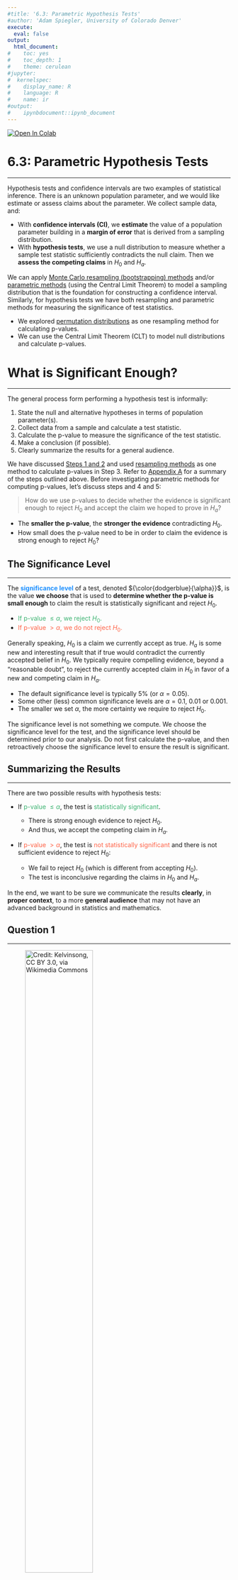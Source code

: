 ```yaml
---
#title: '6.3: Parametric Hypothesis Tests'
#author: 'Adam Spiegler, University of Colorado Denver'
execute:
  eval: false
output:
  html_document:
#    toc: yes
#    toc_depth: 1
#    theme: cerulean
#jupyter:
#  kernelspec:
#    display_name: R
#    language: R
#    name: ir
#output:
#    ipynbdocument::ipynb_document
---
```



[![Open In Colab](https://colab.research.google.com/assets/colab-badge.svg)](https://githubtocolab.com/CU-Denver-MathStats-OER/Statistical-Theory/blob/main/Chap6/23-Hypothesis-Single-Population.ipynb){target="_blank"} &nbsp; 


# 6.3: Parametric Hypothesis Tests

---

Hypothesis tests and confidence intervals are two examples of statistical inference. There is an unknown population parameter, and we would like estimate or assess claims about the parameter. We collect sample data, and:

- With **confidence intervals (CI)**, we **estimate** the value of a population parameter building in a **margin of error** that is derived from a sampling distribution.
- With **hypothesis tests**, we use a null distribution to measure whether a sample test statistic sufficiently contradicts the null claim. Then we **assess the competing claims** in $H_0$ and $H_a$.


We can apply [Monte Carlo resampling (bootstrapping) methods](17-Bootstrap-Confidence-Int.qmd) and/or [parametric methods](19-Parametric-CI-Means.qmd) (using the Central Limit Theorem) to model a sampling distribution that is the foundation for constructing a confidence interval. Similarly, for hypothesis tests we have both resampling and parametric methods for measuring the significance of test statistics.

- We explored [permutation distributions](22-Permutation-Tests.qmd) as one resampling method for calculating p-values.
- We can use the Central Limit Theorem (CLT) to model null distributions and calculate p-values.


# What is Significant Enough?

---

The general process form performing a hypothesis test is informally:

1. State the null and alternative hypotheses in terms of population parameter(s).
2. Collect data from a sample and calculate a test statistic.
3. Calculate the p-value to measure the significance of the test statistic.
4. Make a conclusion (if possible).
5. Clearly summarize the results for a general audience.

We have discussed [Steps 1 and 2](21-Intro-Hypothesis-Tests.qmd) and used [resampling methods](22-Permutation-Tests.qmd) as one method to calculate p-values in Step 3. Refer to [Appendix A](#sec-appenda) for a summary of the steps outlined above.  Before investigating parametric methods for computing p-values, let's discuss steps and 4 and 5:

> How do we use p-values to decide whether the evidence is significant enough to reject $H_0$ and accept the claim we hoped to prove in $H_a$?

- The **smaller the p-value**, the **stronger the evidence** contradicting $H_0$.
- How small does the p-value need to be in order to claim the evidence is strong enough to reject $H_0$?

## The Significance Level

---

The <span style="color:dodgerblue">**significance level**</span> of a test, denoted ${\color{dodgerblue}{\alpha}}$, is the value **we choose** that is used to **determine whether the p-value is small enough** to claim the result is statistically significant and reject $H_0$.

- <span style="color:mediumseagreen">If p-value $\leq \alpha$, we reject $H_0$.</span>
- <span style="color:tomato">If p-value $> \alpha$, we do not reject $H_0$.</span>

Generally speaking, $H_0$ is a claim we currently accept as true. $H_a$ is some new and interesting result that if true would contradict the currently accepted belief in $H_0$. We typically require compelling evidence, beyond a "reasonable doubt", to reject the currently accepted claim in $H_0$ in favor of a new and competing claim in $H_a$. 

- The default significance level is typically 5% (or $\alpha = 0.05$).
- Some other (less) common significance levels are $\alpha = 0.1$, $0.01$ or $0.001$. 
- The smaller we set $\alpha$, the more certainty we require to reject $H_0$.

::: {.callout-note}
The significance level is not something we compute. We choose the significance level for the test, and the significance level should be determined prior to our analysis. Do not first calculate the p-value, and then retroactively choose the significance level to ensure the result is significant.
:::

## Summarizing the Results

---

There are two possible results with hypothesis tests:

- If <span style="color:mediumseagreen">p-value $\leq \alpha$</span>, the test is <span style="color:mediumseagreen">statistically significant</span>.

  - There is strong enough evidence to reject $H_0$.
  - And thus, we accept the competing claim  in $H_a$.

- If <span style="color:tomato">p-value $> \alpha$</span>, the test is <span style="color:tomato">not statistically significant</span> and there is not sufficient evidence to reject $H_0$:

  - We fail to reject $H_0$ (which is different from accepting $H_0$).
  - The test is inconclusive regarding the claims in $H_0$ and $H_a$.

In the end, we want to be sure we communicate the results **clearly**, in **proper context**, to a more **general audience** that may not have an advanced background in statistics and mathematics.

## Question 1

---

![Credit: Kelvinsong, [CC BY 3.0](https://creativecommons.org/licenses/by/3.0), via Wikimedia Commons](https://upload.wikimedia.org/wikipedia/commons/4/4f/Hurricane-en.svg){fig-align="left" width=60% fig-alt="Tropical Cyclone Structure"}

Pressure is a common measurement used to characterize the strength of a storm. The lower the storm pressure, the higher the wind speeds, and the more dangerous the storm. Let $\mu$ denote the mean pressure (in millibars) of all storms in the North Atlantic. Suppose we set up the following hypothesis to test claims about the value of $\mu$.

- $H_0$: $\mu = 950$. The mean pressure of all storms in the North Atlantic is 950 millibars.
- $H_a$: $\mu \ne 950$. The mean pressure of all storms in the North Atlantic is not 950 millibars.

We collect a random sample of $n$ storm pressure observations with a sample mean larger than 950 millibars that has a p-value equal to $0.012$.

### Question 1a 

---

Summarize the results if we perform the hypothesis test using a 5% significance level. Be sure to explain in the context of the example using terminology a more general audience would understand.


#### Solution to Question 1a

----

<br>  
<br>
<br>

### Question 1b

---

Summarize the results if we perform the hypothesis test using a 10% significance level. Be sure to explain in the context of the example using terminology a more general audience would understand.


#### Solution to Question 1b
 
----

<br>  
<br>
<br>


### Question 1c

---

Summarize the results if we perform the hypothesis test using a 1% significance level. Be sure to explain in the context of the example using terminology a more general audience would understand.


#### Solution to Question 1c

----

<br>  
<br>
<br>


### Question 1d

---

Suppose we instead we want to show the mean storm pressure is **greater than** 950 millibars.

- $H_0$: $\mu = 950$. The mean pressure of all storms in the North Atlantic is 950 millibars.
- $H_a$: $\mu > 950$. The mean pressure of all storms in the North Atlantic is greater than 950 millibars.

Assume we still have the same sample of size $n$ with the same sample mean (which is greater than 950 millibars) as in [Question 1](#23q1). Recall this sample has a p-value equal to $0.012$ for a two-tailed test. Using the same sample, we now test the one-tailed hypotheses instead.

- What would be the p-value for this same sample be if we use this one-tailed test instead?
- Summarize the result of the one-tailed test in practical terms if we use a significance level of 5%.
- Summarize the result of the one-tailed test in practical terms if we use a significance level of 1%.

#### Solution to Question 1d 

----

<br>  
<br>
<br>



# Test For a Single Proportion

---



## Question 2

---

![Credit: Mbz1, [CC BY-SA 3.0](https://creativecommons.org/licenses/by-sa/3.0/), via Wikimedia Commons](https://upload.wikimedia.org/wikipedia/commons/8/8c/Paul_the_Octopus.jpg){fig-align="left" width=40% fig-alt="Paul the Oracle Octopus"}

In the 2010 World Cup in Germany, Paul the octopus (aka the Oracle Octopus) correctly predicted the correct outcome in all 8 of the matches he predicted. Paul beat out his rival Mani, Singapore's psychic parakeet, who predicted six matches in a row before missing a prediction. Below is an excerpt from a recent article^["The 'psychic' animals predicting who will win the World Cup", [ABC News](https://abcnews.go.com/International/psychic-animals-predicting-win-world-cup/story?id=93915441){target="_blank"}, accessed July 13, 2023.] about animal clairvoyance and the World Cup.


> No FIFA World Cup would be complete without "psychic" animals predicting the winners, and Qatar 2022 has been no exception. From "clairvoyant" camels to "mystic" elephants and "cryptic" rats, a range of animals -- big and small -- have tried their paws, hooves and tentacles at predicting the score line. <br>  <br>  It all started with Paul, the "psychic" octopus. The eight-tentacled icon put TV pundits to shame with an incredible string of correct World Cup winner predictions from his glass tank at the Aquarium Sea Life Centre in Oberhausen, Germany. The tentacled tipster had an incredible success rate: he correctly predicted eight world cup matches at South Africa's tournament in 2010, including Spain beating the Netherlands in the World Cup final.

In 2010, Paul the Octopus "predicted" 8 matches and made 8 correct predictions. **Is this evidence that Paul actually has psychic powers?**

### Question 2a

---

Set up the null and alternative hypotheses in terms of the proportion of all World Cup matches ever played that Paul correctly predicts. State hypotheses both in words and using appropriate notation.

#### Solution to Question 2a

---

<br>  
<br>  
<br>  


### Question 2b

---

How unusual would this be if Paul was just randomly guessing? Compute the p-value corresponding to this sample of $n=8$ predictions all of which are correct.

#### Solution to Question 2b

---

<br>  
<br>  
<br>  


### Question 2c

---

Summarize the result of the test to a general audience if a 5% significance level is chosen.

#### Solution to Question 2c

---

<br>  
<br>  
<br>  


## p-value for a Single Proportion

---

Let $X$ be a binomial random variable and let <span style="color:tomato">$p_0$ denote the value of $p$ claimed in $H_0$</span>. If we observe $X=x$ successes out of a sample of $n$ independent and identical trials, then we can find the p-value using the  <span style="color:dodgerblue">**binomial null distribution**</span> ${\color{dodgerblue}{X \sim \mbox{Binom}(n, {\color{tomato}{p_0}})}}$.


# Test for a Single Mean: Known $\sigma^2$

---

## Question 3

---

The mean height of all adult males in the United Kingdom is claimed^[["Height, Weight, and Body Mass of the British Population Since 1820"](https://www.nber.org/system/files/working_papers/h0108/h0108.pdf){target="_blank"} by Roderick Floud, National Bureau of of Economic Research, October 1998.] to be $68.5$ inches ($5$ foot $8.5$ inches or $173.9$ cm) with a standard deviation of $2.5$ inches (or $6.35$ cm). A physician suspects males in her town seem to be taller than average when compared to the population of all adult males in the UK. She collects data from a random sample of $n=25$ adult males from the town and calculates the mean height of the sample is $69.25$ inches.



### Question 3a

---

Set up the null and alternative hypotheses (both in words and using appropriate notation) to test the physician's claim that adult males in the town are taller than the national average height for all adult males in the UK. 

#### Solution to Question 3a

---

-   $H_0$: ??

-   $H_a$: ??

<br>  
<br>  


### Question 3b

---

Compute the test statistic.

#### Solution to Question 3b

---

<br>  
<br>  
<br>  


### Question 3c

---

What is a reasonable null distribution to use to perform this test? Standardize the test statistic (give the $z$-score) from [Question 3b].  Interpret the meaning of the standardized test statistic.


#### Solution to Question 3c

---

<br>  
<br>  
<br>  


### Question 3d

---

Compute the p-value and interpret the meaning in practical terms.

#### Solution to Question 3d

---

<br>  
<br>  
<br>  


### Question 3e

--- 

Shade area(s) under the graph of a null distribution corresponding to the p-value. Either make an informal sketch on paper or see [Appendix B](#sec-appendb-known) to plot in R.


#### Solution to Question 3e

---


<br>  
<br>  
<br>  

### Question 3f

---

- If a 5% significance level is chosen, summarize the result in practical terms. 
- If a 10% significance level is chosen, summarize the result in practical terms.

#### Solution to Question 3f

---

<br>  
<br>  
<br>  


## p-value for a Single Mean: Known $\sigma^2$ 

---

Suppose a random sample size $n$ is picked from a population with known population variance $\sigma^2$ but unknown mean $\mu$. If we are doing a hypothesis test on a single mean with null claim ${\color{tomato}{H_0: \mu = \mu_0}}$, then as long as the population is symmetric or the sample size is large enough $(n \geq 30)$, we can use the Central Limit Theorem for means to:

- Model the **null distribution** with the sampling distribution ${\color{dodgerblue}{\overline{X} \sim N \left( {\color{tomato}{\mu_0}}, \frac{\sigma}{\sqrt{n}} \right)}}$.
- Calculate the **standardized test statistic** which is the $z$-score of the sample mean:

$${\color{dodgerblue}{z = \frac{\mbox{sample stat}- {\color{tomato}{\mbox{null claim}}}}{\mbox{SE}(\overline{X})} = \dfrac{\bar{x} - {\color{tomato}{\mu_0}}}{\frac{\sigma}{\sqrt{n}}}}}.$$


# Test for a Single Mean: Unknown $\sigma^2$

---


As with confidence intervals, when estimating an unknown population mean, we often do not know the population variance. Nevertheless, we can still conduct a hypothesis test on a single mean, but there will be some additional uncertainty due to our need to estimate $\sigma^2$. Below we work through an example using the `storms` data frame in the `dplyr` package to devise a method for computing p-values under these circumstances.

## Picking a Random Sample of Storm Pressures

--- 

The `storms` data set is from the [NOAA Hurricane Best Track Data](https://www.nhc.noaa.gov/data/#hurdat){target="_blank"}. We will perform a hypothesis test to test claims about the mean storm pressure, so we will need to analyze the variable `pressure`. 

- Run the code cell below to load the `dplyr` package (which should already be installed).

```r
#| eval: true
#| output: false
library(dplyr)  # load dplyr package
```

- Run the code cell below to pick a random sample of $n=32$ storm pressures from `storms`.


```r
#| eval: true
my.sample <- sample(storms$pressure, size=32, replace=FALSE)
```




## Question 4

---

It is claimed^[[The University of Arizona Hydrology and Atmospheric Sciences](http://www.atmo.arizona.edu/students/courselinks/fall10/atmo336/lectures/sec2/hurricanes.html){target="_blank"}, accessed July 13, 2023.] that the average pressure of all North Atlantic storms is 950 millibars. You believe this claim is inaccurate and would like to show the average pressure of all storms is not 950 millibars.


### Question 4a

---

Set up the null and alternative hypotheses both in words and using appropriate notation.

#### Solution to Question 4a

---

-   $H_0$: ??

-   $H_a$: ??

<br>  
<br>  


### Question 4b

---

Compute the test statistic.

#### Solution to Question 4b

---

<br>  
<br>  
<br>  

### Question 4c

---

What is a reasonable standardized null distribution to use to perform this test? Standardize the test statistic from [Question 4b] and interpret its meaning.

#### Solution to Question 4c

---

<br>  
<br>  
<br>  

### Question 4d

---

Compute the p-value and interpret the meaning in practical terms.

#### Solution to Question 4d

---

<br>  
<br>  
<br>  

### Question 4e

--- 

Shade area(s) under the graph of a null distribution corresponding to the p-value in [Question 4d]. Either make an informal sketch on paper or see [Appendix B](#sec-appendb-unknown) to plot in R.


#### Solution to Question 4e

---


<br>  
<br>  
<br>  

### Question 4f

---

If a 5% significance level is chosen, summarize the result in practical terms.

#### Solution to Question 4f

---

<br>  
<br>  
<br>  


## p-value for a Single Mean: Unknown $\sigma^2$

---

Suppose a random sample size $n$ is picked from a population with unknown population mean and variance. If we are doing a hypothesis test on a single mean with null claim $H_0: \mu = \mu_0$, then as long as the population is symmetric or the sample size is large enough $(n \geq 30)$:

- The **standardized test statistic** is called the <span style="color:dodgerblue">**t-test statistic**</span>:

$${\large \boxed{{\color{dodgerblue}{{\color{tomato}{t}} = \frac{\mbox{sample stat}-\mbox{null claim}}{\mbox{SE}(\overline{X})} = \dfrac{\bar{x} - \mu_0}{\frac{{\color{tomato}{s}}}{\sqrt{n}}}}}}}.$$

- The **null distribution** is the distribution of t-test statistics that we model using a <span style="color:dodgerblue">**$t$-distribution**</span> with <span style="color:dodgerblue">**$n-1$ degrees of freedom**</span>.


In R, we can use the command `t.test(x, mu = [null], alt = [direction])`.
  
- Sample data is stored in the vector `x`.
- Set the option `mu` equal to the value, $\mu_0$, claimed in $H_0$.
- Set the option `alt` based on the inequality used in $H_a$.
  - Use `"greater"` for right-tailed test.
  - Use `"less"` for left-tailed test.
  - Use `"two.sided"` for a two-tailed test.
  - If you do not indicate any `alt` option, the default is a two-tailed test.

## Question 5

---

Check your results for the hypothesis test in [Question 4] using the `t.test()` function.

### Solution to Question 5

---


Fill in the options for the `t.test()` function in the code cell below.


```r
t.test(??)
```

<br>  
<br>  


## Question 6

---

The output of `t.test()` gives both a p-value and a 95% confidence interval (by default).  Let's interpret the confidence interval and see if we obtain a result that is consistent with our summary in [Question 4f].


### Question 6a

---

Based on the output of your code in [Question 5], what is a 95% confidence interval for the mean pressure of all North Atlantic storms? 

#### Solution to Question 6a

---

A 95% confidence interval for the mean pressure of all storms is from ?? millibars to ?? millibars.

<br>
<br>


### Question 6b

---

Based on the 95% confidence interval [Question 6a], is 950 millibars (the null claim for $\mu$ in $H_0$) a plausible estimate for $\mu$? Is this consistent with your answer in [Question 4f]? Explain why or why not.


#### Solution to Question 6b

---

<br>
<br>
<br>  

# Connection Between CI's and Two-Tailed Tests

---

If we are performing a two-tailed hypothesis test using a significance level $\alpha=0.05$, then we can reject the null hypothesis if either:

- The $p$-value of our sample is less than or equal to $\alpha=0.05$, or
- The value $\mu_0$ claimed in $H_0$ is NOT inside a 95% confidence interval.
- The two statements above are equivalent to one another. We do not need to check both!

We can adjust the statements above for a hypothesis test performed at other significance levels. For example, if we are conducting a two-tailed test at a 1% significance level, we can use 99% confidence interval instead of calculating a p-value.

::: {.callout-caution}
Confidence intervals include the middle 95% of samples by excluding the most extreme values in both tails, each with area $\frac{\alpha}{2}$. If we are performing a one-tailed test, then we only focus on area in one tail of the null distribution and if the area in one tail is less than or equal to $\alpha$.  Thus, <span style="color:tomato">**we cannot interpret confidence intervals in the same fashion for one-tailed tests.**</span>
:::



# Appendix A: Summary of Hypothesis Tests {#sec-appenda}

---


1. State the <span style="color:dodgerblue">**hypotheses**</span> and identify (from the alternative claim in $H_a$) if it is a one or two-tailed test.
  
    - $H_0$ is the "boring" claim. Express using an equal sign $=$.
    - $H_a$ is the claim we want to show is likely true. Use inequality sign ($>$, $<$, or $\ne$).
    - State both $H_0$ and $H_a$ in terms of population parameters such as $\mu$ and $p$.

2. Compute the <span style="color:dodgerblue">**test statistic**</span>.

    - If the observed sample contradicts the null claim, the result is significant.
    - A standardized test statistic measures how many SE's the observed stat is from the null claim.
    - A standardized test statistic with a large absolute value is supporting evidence to reject $H_0$.

3. Using the null distribution, compute the <span style="color:dodgerblue">**p-value**</span>. The p-value is the probability of getting a sample with a test statistic as or more extreme than the observed sample assuming $H_0$ is true.

    - The p-value is the area in one or both tails beyond the test statistic.
    - The p-value is a probability, so we have $0 < \mbox{p-value} < 1$.
    - The smaller the p-value, the stronger the evidence to reject $H_0$.

4. Based on the <span style="color:dodgerblue">**significance level**</span>, $\alpha$, make a decision to reject or not reject the null hypothesis

    - If p-value $\leq \alpha$, we reject $H_0$.
    - If p-value $> \alpha$, we do not reject $H_0$.

5.  <span style="color:dodgerblue">**Summarize the results**</span> in practical terms, **in the context of the example**.

    - If we reject $H_0$, this means there is enough evidence to support the claim in $H_a$.
    - If we do not reject $H_0$, this means there is not evidence to reject $H_0$ nor support $H_a$. The test is inconclusive.
    
# Appendix B: Illustrating p-values in R {#sec-appendb}

---

The plots below require the package `ggplot2` that is loaded in the code cell below. **Be sure to first run the code cell below to load `ggplot2` before running any of the code cells that follow.**

::: {.callout-warning}
If you receive an error running the code cells below, it is possible you have not installed the `ggplot2` package. Run the command `install.packages("ggplot2")` in the R console and try running the code cells below again.
:::

```r
library(ggplot2)
```

## Illustrating p-values: Known Population Variance {#sec-appendb-known}

---

If we are performing a hypothesis test on a single mean for a population whose variance is known, then we can either use:

- The null distribution is ${\color{dodgerblue}{\overline{X} \sim N \left( \mu_0, \frac{\sigma}{\sqrt{n}} \right)}}$ with test statistic is $\bar{x}$, or
- The standardized normal distribution $Z \sim N(0,1)$ with standardized test statistic 

$${\color{dodgerblue}{z =  \dfrac{\bar{x} - \mu_0}{\frac{\sigma}{\sqrt{n}}}}}.$$


- In the code cell below, enter values for the mean and standard error of the null distribution as well as the test statistic.

```r
null.mean <- ??  # mean of the null distribution
null.se <- ??  # standard error of the null distribution
test.stat <- ??  # test statistic
```

### Two-Tailed Test: Known Variance

---

To illustrate the p-value for a two-tailed test:

- Be sure you have already loaded the `ggplot2` package and defined `null.mean`, `null.se` and `test.stat`.
- Run the code cell below. No edits are needed.

```r
################################################
# for a two-tailed test run the code cell below
################################################
x.diff <- abs(null.mean - test.stat)
lower.x <- null.mean - x.diff
upper.x <- null.mean + x.diff

end.diff <- max(x.diff, 4*null.se)
xmax <- null.mean + end.diff
xmin <- null.mean - end.diff


ggplot(NULL, aes(c(xmin, xmax))) +
  geom_area(stat = "function",   fun = dnorm,
            args = list(mean = null.mean, sd = null.se),
            color = "black", fill = NA,
            xlim = c(lower.x, upper.x)) +
  geom_area(stat = "function",   fun = dnorm,
            args = list(mean = null.mean, sd = null.se),
            color = "black", fill = "firebrick2",
            xlim = c(xmin, lower.x)) +
  geom_area(stat = "function",   fun = dnorm,
            args = list(mean = null.mean, sd = null.se),
            color = "black", fill = "firebrick2",
            xlim = c(upper.x, xmax)) +
  geom_vline(xintercept = c(lower.x, upper.x), linetype="dashed",
                color = "firebrick2", linewidth = 1) +
  labs(x = "test statistic", y = "") +
  scale_y_continuous(breaks = NULL) +
  scale_x_continuous(breaks=c(lower.x,  upper.x)) +
  geom_hline(yintercept=0) +
  theme_bw() +
  theme(axis.text.x=element_text(size=15, color = "firebrick2"))
```

### Left-Tailed Test: Known Variance

---

To illustrate the p-value for a left-tailed test:

- Be sure you have already loaded the `ggplot2` package and defined `null.mean`, `null.se` and `test.stat`.
- Run the code cell below. No edits are needed.


```r
################################################
# for a left-tailed test run the code cell below
################################################
xmin <- min(null.mean - 4*null.se, test.stat)
xmax <- null.mean + 4*null.se


ggplot(NULL, aes(c(xmin, xmax))) +
  geom_area(stat = "function",   fun = dnorm,
            args = list(mean = null.mean, sd = null.se),
            color = "black", fill = NA,
            xlim = c(test.stat, xmax)) +
  geom_area(stat = "function",   fun = dnorm,
            args = list(mean = null.mean, sd = null.se),
            color = "black", fill = "firebrick2",
            xlim = c(xmin, test.stat)) +
  geom_vline(xintercept = test.stat, linetype="dashed",
                color = "firebrick2", linewidth = 1) +
  labs(x = "test statistic", y = "") +
  scale_y_continuous(breaks = NULL) +
  scale_x_continuous(breaks=test.stat) +
  geom_hline(yintercept=0) +
  theme_bw() +
  theme(axis.text.x=element_text(size=15, color = "firebrick2"))
```

### Right-Tailed Test: Known Variance

---

To illustrate the p-value for a right-tailed test:

- Be sure you have already loaded the `ggplot2` package and defined `null.mean`, `null.se` and `test.stat`.
- Run the code cell below. No edits are needed.


```r
################################################
# for a right-tailed test run the code cell below
################################################
xmax <- max(null.mean + 4*null.se, test.stat)
xmin <- null.mean - 4*null.se


ggplot(NULL, aes(c(xmin, xmax))) +
  geom_area(stat = "function",   fun = dnorm,
            args = list(mean = null.mean, sd = null.se),
            color = "black", fill = NA,
            xlim = c(xmin, test.stat)) +
  geom_area(stat = "function",   fun = dnorm,
            args = list(mean = null.mean, sd = null.se),
            color = "black", fill = "firebrick2",
            xlim = c(test.stat, xmax)) +
  geom_vline(xintercept = test.stat, linetype="dashed",
                color = "firebrick2", linewidth = 1) +
  labs(x = "test statistic", y = "") +
  scale_y_continuous(breaks = NULL) +
  scale_x_continuous(breaks=test.stat) +
  geom_hline(yintercept=0) +
  theme_bw() +
  theme(axis.text.x=element_text(size=15, color = "firebrick2"))
```

## Illustrating p-values: Unknown Population Variance {#sec-appendb-unknown}

---

If we are performing a hypothesis test on a single mean for a population whose variance is unknown, then we use <span style="color:dodgerblue">**$\mathbf{t_{n-1}}$, a $t$-distribution with $n-1$ degrees of freedoms**</span>, for the null distribution and have <span style="color:dodgerblue">**t-test statistic**</span>

$${\color{dodgerblue}{{\color{tomato}{t}} = \dfrac{\bar{x} - \mu_0}{\frac{{\color{tomato}{s}}}{\sqrt{n}}}}}.$$


- In the code cell below, enter the value of the t-test statistic and the degrees of freedom.

```r
test.stat <- ??  # t-test statistic
deg.free <- ??  # degrees of freedom  
```

### Two-Tailed Test: Unknown Variance

---

To illustrate the p-value for a two-tailed test:

- Be sure you have already loaded the `ggplot2` package and defined `test.stat` and `deg.free`.
- Run the code cell below. No edits are needed.

```r
################################################
# for a two-tailed test run the code cell below
################################################
v <- deg.free
end.t <- qt(0.9997, v)
test.stat <- abs(test.stat)
xmax <- max(end.t, test.stat)
xmin <- -xmax


ggplot(NULL, aes(c(xmin, xmax))) +
  geom_area(stat = "function",   fun = dt,
            args = list(df = v),
            color = "black", fill = NA,
            xlim = c(-test.stat, test.stat)) +
  geom_area(stat = "function",   fun = dt,
            args = list(df = v),
            color = "black", fill = "firebrick2",
            xlim = c(xmin, -test.stat)) +
  geom_area(stat = "function",   fun = dt,
            args = list(df = v),
            color = "black", fill = "firebrick2",
            xlim = c(test.stat, xmax)) +
  geom_vline(xintercept = c(-test.stat, test.stat), linetype="dashed",
                color = "firebrick2", linewidth = 1) +
  labs(x = "test statistic", y = "") +
  scale_y_continuous(breaks = NULL) +
  scale_x_continuous(breaks=c(-test.stat,  test.stat)) +
  geom_hline(yintercept=0) +
  theme_bw() +
  theme(axis.text.x=element_text(size=15, color = "firebrick2"))
```

### Left-Tailed Test: Unknown Variance

---

To illustrate the p-value for a left-tailed test:

- Be sure you have already loaded the `ggplot2` package and defined `test.stat` and `deg.free`.
- Run the code cell below. No edits are needed.


```r
################################################
# for a left-tailed test run the code cell below
################################################
v <- deg.free
end.t <- qt(0.9997, v)
xmin <- min(-end.t, test.stat)
xmax <- end.t


ggplot(NULL, aes(c(xmin, xmax))) +
  geom_area(stat = "function",   fun = dt,
            args = list(df = v),
            color = "black", fill = NA,
            xlim = c(test.stat, xmax)) +
  geom_area(stat = "function",   fun = dt,
            args = list(df = v),
            color = "black", fill = "firebrick2",
            xlim = c(xmin, test.stat)) +
  geom_vline(xintercept = test.stat, linetype="dashed",
                color = "firebrick2", linewidth = 1) +
  labs(x = "test statistic", y = "") +
  scale_y_continuous(breaks = NULL) +
  scale_x_continuous(breaks=test.stat) +
  geom_hline(yintercept=0) +
  theme_bw() +
  theme(axis.text.x=element_text(size=15, color = "firebrick2"))
```

### Right-Tailed Test: Unknown Variance

---

To illustrate the p-value for a right-tailed test:

- Be sure you have already loaded the `ggplot2` package and defined `test.stat` and `deg.free`.
- Run the code cell below. No edits are needed.


```r
################################################
# for a right-tailed test run the code cell below
################################################
v <- deg.free
end.t <- qt(0.9997, v)
xmax <- max(end.t, test.stat)
xmin <- -end.t

ggplot(NULL, aes(c(xmin, xmax))) +
  geom_area(stat = "function",   fun = dt,
            args = list(df = v),
            color = "black", fill = NA,
            xlim = c(xmin, test.stat)) +
  geom_area(stat = "function",   fun = dt,
            args = list(df = v),
            color = "black", fill = "firebrick2",
            xlim = c(test.stat, xmax)) +
  geom_vline(xintercept = test.stat, linetype="dashed",
                color = "firebrick2", linewidth = 1) +
  labs(x = "test statistic", y = "") +
  scale_y_continuous(breaks = NULL) +
  scale_x_continuous(breaks=test.stat) +
  geom_hline(yintercept=0) +
  theme_bw() +
  theme(axis.text.x=element_text(size=15, color = "firebrick2"))
```


---

![Creative Commons License](https://i.creativecommons.org/l/by-nc-sa/4.0/88x31.png) <nbsp>

*Statistical Methods: Exploring the Uncertain* by [Adam Spiegler](https://github.com/CU-Denver-MathStats-OER/Statistical-Theory) is licensed under a [Creative Commons Attribution-NonCommercial-ShareAlike 4.0 International License](http://creativecommons.org/licenses/by-nc-sa/4.0/).

